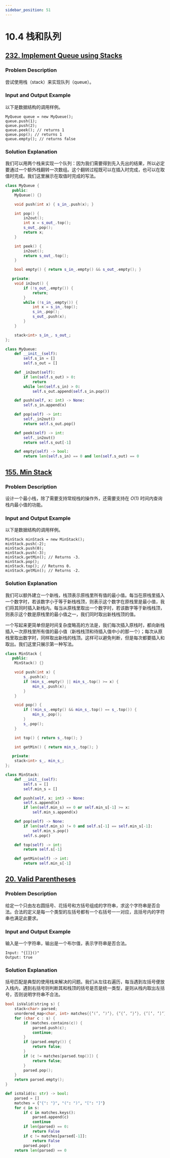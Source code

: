 ```yaml
---
sidebar_position: 51
---
```


# 10.4 栈和队列

## [232. Implement Queue using Stacks](https://leetcode.com/problems/implement-queue-using-stacks/)

### Problem Description

尝试使用栈（stack）来实现队列（queue）。

### Input and Output Example

以下是数据结构的调用样例。

```
MyQueue queue = new MyQueue();
queue.push(1);
queue.push(2);
queue.peek(); // returns 1
queue.pop(); // returns 1
queue.empty(); // returns false
```

### Solution Explanation

我们可以用两个栈来实现一个队列：因为我们需要得到先入先出的结果，所以必定要通过一个额外栈翻转一次数组。这个翻转过程既可以在插入时完成，也可以在取值时完成。我们这里展示在取值时完成的写法。

<Tabs>
<TabItem value="cpp" label="C++">

```cpp
class MyQueue {
   public:
    MyQueue() {}

    void push(int x) { s_in_.push(x); }

    int pop() {
        in2out();
        int x = s_out_.top();
        s_out_.pop();
        return x;
    }

    int peek() {
        in2out();
        return s_out_.top();
    }

    bool empty() { return s_in_.empty() && s_out_.empty(); }

   private:
    void in2out() {
        if (!s_out_.empty()) {
            return;
        }
        while (!s_in_.empty()) {
            int x = s_in_.top();
            s_in_.pop();
            s_out_.push(x);
        }
    }

    stack<int> s_in_, s_out_;
};
```

</TabItem>
<TabItem value="py" label="Python">

```py
class MyQueue:
    def __init__(self):
        self.s_in = []
        self.s_out = []

    def _in2out(self):
        if len(self.s_out) > 0:
            return
        while len(self.s_in) > 0:
            self.s_out.append(self.s_in.pop())

    def push(self, x: int) -> None:
        self.s_in.append(x)

    def pop(self) -> int:
        self._in2out()
        return self.s_out.pop()

    def peek(self) -> int:
        self._in2out()
        return self.s_out[-1]

    def empty(self) -> bool:
        return len(self.s_in) == 0 and len(self.s_out) == 0
```

</TabItem>

</Tabs>

## [155. Min Stack](https://leetcode.com/problems/min-stack/)

### Problem Description

设计一个最小栈，除了需要支持常规栈的操作外，还需要支持在 $O(1)$ 时间内查询栈内最小值的功能。

### Input and Output Example

以下是数据结构的调用样例。

```
MinStack minStack = new MinStack();
minStack.push(-2);
minStack.push(0);
minStack.push(-3);
minStack.getMin(); // Returns -3.
minStack.pop();
minStack.top(); // Returns 0.
minStack.getMin(); // Returns -2.
```

### Solution Explanation

我们可以额外建立一个新栈，栈顶表示原栈里所有值的最小值。每当在原栈里插入一个数字时，若该数字小于等于新栈栈顶，则表示这个数字在原栈里是最小值，我们将其同时插入新栈内。每当从原栈里取出一个数字时，若该数字等于新栈栈顶，则表示这个数是原栈里的最小值之一，我们同时取出新栈栈顶的值。

一个写起来更简单但是时间复杂度略高的方法是，我们每次插入原栈时，都向新栈插入一次原栈里所有值的最小值（新栈栈顶和待插入值中小的那一个）；每次从原栈里取出数字时，同样取出新栈的栈顶。这样可以避免判断，但是每次都要插入和取出。我们这里只展示第一种写法。

<Tabs>
<TabItem value="cpp" label="C++">

```cpp
class MinStack {
   public:
    MinStack() {}

    void push(int x) {
        s_.push(x);
        if (min_s_.empty() || min_s_.top() >= x) {
            min_s_.push(x);
        }
    }

    void pop() {
        if (!min_s_.empty() && min_s_.top() == s_.top()) {
            min_s_.pop();
        }
        s_.pop();
    }

    int top() { return s_.top(); }

    int getMin() { return min_s_.top(); }

   private:
    stack<int> s_, min_s_;
};
```

</TabItem>
<TabItem value="py" label="Python">

```py
class MinStack:
    def __init__(self):
        self.s = []
        self.min_s = []

    def push(self, x: int) -> None:
        self.s.append(x)
        if len(self.min_s) == 0 or self.min_s[-1] >= x:
            self.min_s.append(x)

    def pop(self) -> None:
        if len(self.min_s) != 0 and self.s[-1] == self.min_s[-1]:
            self.min_s.pop()
        self.s.pop()

    def top(self) -> int:
        return self.s[-1]

    def getMin(self) -> int:
        return self.min_s[-1]
```

</TabItem>

</Tabs>


## [20. Valid Parentheses](https://leetcode.com/problems/valid-parentheses/)

### Problem Description

给定一个只由左右圆括号、花括号和方括号组成的字符串，求这个字符串是否合法。合法的定义是每一个类型的左括号都有一个右括号一一对应，且括号内的字符串也满足此要求。

### Input and Output Example

输入是一个字符串，输出是一个布尔值，表示字符串是否合法。

```
Input: "{[]}()"
Output: true
```

### Solution Explanation

括号匹配是典型的使用栈来解决的问题。我们从左往右遍历，每当遇到左括号便放入栈内，遇到右括号则判断其和栈顶的括号是否是统一类型，是则从栈内取出左括号，否则说明字符串不合法。

<Tabs>
<TabItem value="cpp" label="C++">

```cpp
bool isValid(string s) {
    stack<char> parsed;
    unordered_map<char, int> matches{{’(’, ’)’}, {’{’, ’}’}, {’[’, ’]’}};
    for (char c : s) {
        if (matches.contains(c)) {
            parsed.push(c);
            continue;
        }
        if (parsed.empty()) {
            return false;
        }
        if (c != matches[parsed.top()]) {
            return false;
        }
        parsed.pop();
    }
    return parsed.empty();
}
```

</TabItem>
<TabItem value="py" label="Python">

```py
def isValid(s: str) -> bool:
    parsed = []
    matches = {"{": "}", "(": ")", "[": "]"}
    for c in s:
        if c in matches.keys():
            parsed.append(c)
            continue
        if len(parsed) == 0:
            return False
        if c != matches[parsed[-1]]:
            return False
        parsed.pop()
    return len(parsed) == 0
```

</TabItem>

</Tabs>